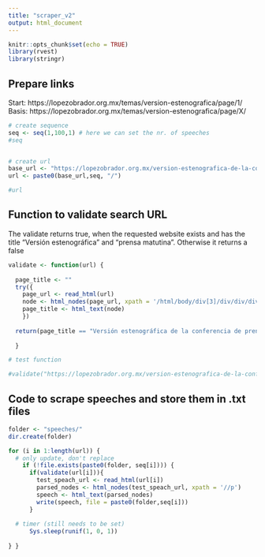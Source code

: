 ```yaml
---
title: "scraper_v2"
output: html_document
---
```


```r
knitr::opts_chunk$set(echo = TRUE)
library(rvest)
library(stringr)
```



## Prepare links

Start: https://lopezobrador.org.mx/temas/version-estenografica/page/1/
Basis: https://lopezobrador.org.mx/temas/version-estenografica/page/X/

```r
# create sequence
seq <- seq(1,100,1) # here we can set the nr. of speeches
#seq


# create url
base_url <- "https://lopezobrador.org.mx/version-estenografica-de-la-conferencia-de-prensa-matutina-del-presidente-andres-manuel-lopez-obrador-"
url <- paste0(base_url,seq, "/")

#url
```



## Function to validate search URL
The validate returns true, when the requested website exists and has the title "Versión estenográfica" and "prensa matutina".
Otherwise it returns a false
```r
validate <- function(url) {
  
  page_title <- ""
  try({
    page_url <- read_html(url)
    node <- html_nodes(page_url, xpath = '/html/body/div[3]/div/div/div[1]/div/article/h1')
    page_title <- html_text(node)
    })
  
  return(page_title == "Versión estenográfica de la conferencia de prensa matutina del presidente Andrés Manuel López Obrador" )
  
  }

# test function

#validate("https://lopezobrador.org.mx/version-estenografica-de-la-conferencia-de-prensa-matutina-del-presidente-andres-manuel-lopez-obrador-629")

```

## Code to scrape speeches and store them in .txt files

```r
folder <- "speeches/"
dir.create(folder)

for (i in 1:length(url)) {
  # only update, don't replace
    if (!file.exists(paste0(folder, seq[i]))) {
      if(validate(url[i])){
        test_speach_url <- read_html(url[i])
        parsed_nodes <- html_nodes(test_speach_url, xpath = '//p')
        speech <- html_text(parsed_nodes)
        write(speech, file = paste0(folder,seq[i]))
      }
      
  # timer (still needs to be set)  
      Sys.sleep(runif(1, 0, 1)) 
        
} }
```


```r

```



```r

```



```r

```



```r

```



```r

```



```r

```



```r

```



```r

```



```r

```
